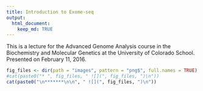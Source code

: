 ```yaml
---
title: Introduction to Exome-seq
output:
  html_document:
    keep_md: TRUE
---
```


This is a lecture for the Advanced Genome Analysis course in the Biochemistry and Molecular Genetics at the University of Colorado School. Presented on February 11, 2016.

```r
fig_files <- dir(path = "images", pattern = "png$", full.names = TRUE) 
#cat(paste0("* ", fig_files, " ![](", fig_files, ")\n"))
cat(paste0("\n*******\n\n", " ![](", fig_files, ")\n"))
```
